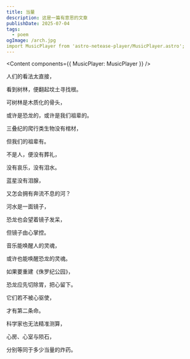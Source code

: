 ```yaml
---
title: 当量
description: 这是一篇有意思的文章
publishDate: 2025-07-04
tags:
  - poem
ogImage: /arch.jpg
import MusicPlayer from 'astro-netease-player/MusicPlayer.astro';
---
```

<Content components={{ MusicPlayer: MusicPlayer }} />

<MusicPlayer netease="327186" />

人们的看法太直接，

看到树林，便翻起坟土寻找根。

可树林是木质化的骨头，

或许是恐龙的，或许是我们祖辈的。

三叠纪的爬行类生物没有棺材，

但我们的祖辈有。

不是人，便没有葬礼，

没有哀乐，没有泪水。

蓝星没有泪腺，

又怎会拥有奔流不息的河？

河水是一面镜子，

恐龙也会望着镜子发呆，

但镜子由心掌控。

音乐能唤醒人的灵魂，

或许也能唤醒恐龙的灵魂。

如果要重建《侏罗纪公园》，

恐龙应先切除胃，把心留下。

它们若不被心驱使，

才有第二条命。

科学家也无法精准测算，

心房、心室与陨石，

分别等同于多少当量的炸药。
